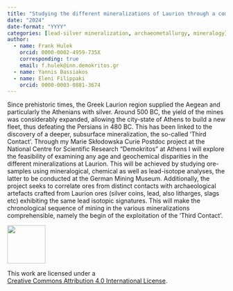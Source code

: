 ```yaml
---
title: "Studying the different mineralizations of Laurion through a combined geological and archaeological approach"
date: "2024"
date-format: "YYYY"
categories: [lead-silver mineralization, archaeometallurgy, mineralogy]
author: 
  - name: Frank Hulek
    orcid: 0000-0002-4959-735X
    corresponding: true
    email: f.hulek@inn.demokritos.gr
  - name: Yannis Bassiakos
  - name: Eleni Filippaki
    orcid: 0000-0003-0881-3674
---
```


Since prehistoric times, the Greek Laurion region supplied the Aegean and particularly the Athenians with silver. Around 500 BC, the yield of the mines was considerably expanded, allowing the city-state of Athens to build a new fleet, thus defeating the Persians in 480 BC. This has been linked to the discovery of a deeper, subsurface mineralization, the so-called ‘Third Contact’. Through my Marie Skłodowska Curie Postdoc project at the National Centre for Scientific Research “Demokritos” at Athens I will explore the feasibility of examining any age and geochemical disparities in the different mineralizations at Laurion. This will be achieved by studying ore-samples using mineralogical, chemical as well as lead-isotope analyses, the latter to be conducted at the German Mining Museum. Additionally, the project seeks to correlate ores from distinct contacts with archaeological artefacts crafted from Laurion ores (silver coins, lead, also litharges, slags etc) exhibiting the same lead isotopic signatures. This will make the chronological sequence of mining in the various mineralizations comprehensible, namely the begin of the exploitation of the 'Third Contact'.

::: {layout="[ 20 , 85 ]"}

::: {#column-image}
[![](https://i.creativecommons.org/l/by/4.0/88x31.png){width=88}](http://creativecommons.org/licenses/by/4.0/)
:::

::: {#column-text}
This work are licensed under a<br>[Creative Commons Attribution 4.0 International License](https://creativecommons.org/licenses/by/4.0/).
:::

:::
